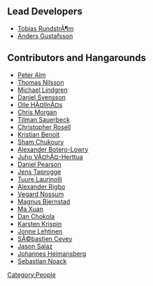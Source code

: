 == Lead Developers ==
* [[Tobias RundstrÃ¶m]]
* [[User:Anders Gustafsson|Anders Gustafsson]]

== Contributors and Hangarounds ==
* [[Peter Alm]]
* [[Thomas Nilsson]]
* [[Michael Lindgren]]
* [[Daniel Svensson]]
* [[Olle HÃ¤llnÃ¤s]]
* [[Chris Morgan]]
* [[Tilman Sauerbeck]]
* [[Christopher Rosell]]
* [[Kristian Benoit]]
* [[Sham Chukoury]]
* [[Alexander Botero-Lowry]]
* [[Juho VÃ¤hÃ¤-Herttua]]
* [[Daniel Pearson]]
* [[Jens Taprogge]]
* [[Tuure Laurinolli]]
* [[Alexander Rigbo]]
* [[Vegard Nossum]]
* [[Magnus Bjernstad]]
* [[Ma Xuan]]
* [[Dan Chokola]]
* [[Karsten Krispin]]
* [[Jonne Lehtinen]]
* [[SÃ©bastien Cevey]]
* [[User:VxJasonxV | Jason Salaz]]
* [[Johannes Heimansberg]]
* [[Sebastian Noack]]

[[Category:People]]